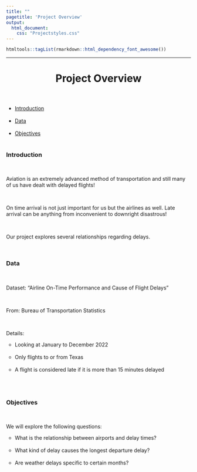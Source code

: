 ```yaml
---
title: ""
pagetitle: 'Project Overview'
output: 
  html_document: 
    css: "Projectstyles.css"
---
```


```r
htmltools::tagList(rmarkdown::html_dependency_font_awesome())
```

------------------------------------------------------------------------

<header>
<h1>Project Overview</h1>
</header>

<section>
<nav>
  <ul>
    <li><a href="#intro">Introduction</a></li>
    <br>
    <li><a href="#data">Data</a></li>
    <br>
    <li><a href="#obj">Objectives</a></li>
    <br>
  </ul>
</nav>

<article>
  <h1 id="intro">Introduction</h1>
  <br>
  <p>Aviation is an extremely advanced method of transportation and still many of us have dealt with delayed flights!</p>
  <br>
  <p>On time arrival is not just important for us but the airlines as well. Late arrival can be anything from inconvenient to downright disastrous!</p>
  <br>
  <p>Our project explores several relationships regarding delays.</p>
  <br>
  <h1 id="data">Data</h1>
  <br>
  <p>Dataset: "Airline On-Time Performance and Cause of Flight Delays"</p>
  <br>
  <p>From: Bureau of Transportation Statistics</p>
  <br>
  <p>Details:</p>
  <ul style="list-style-type:circle">
    <li>Looking at January to December 2022</li>
    <br>
    <li>Only flights to or from Texas</li>
    <br>
    <li>A flight is considered late if it is more than 15 minutes delayed</li>
    <br>
  </ul>
  <br>
  <h1 id="obj">Objectives</h1>
  <br>
  <p>We will explore the following questions:</p>
  <ul style="list-style-type:circle">
    <li>What is the relationship between airports and delay times?</li>
    <br>
    <li>What kind of delay causes the longest departure delay?</li>
    <br>
    <li>Are weather delays specific to certain months?</li>
  </ul>
  <br>
  </article>
</section>

